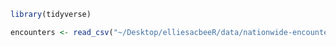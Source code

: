 
```r
library(tidyverse)
```

```r
encounters <- read_csv("~/Desktop/elliesacbeeR/data/nationwide-encounters-fy20-fy23-may.csv")
```

